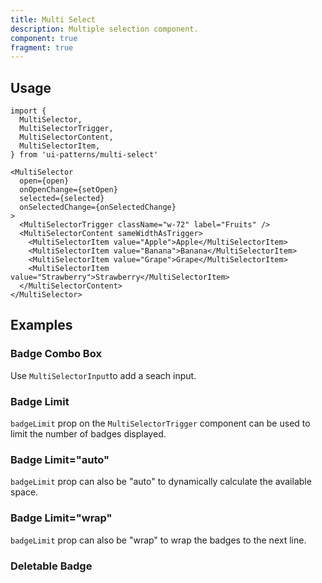 ```yaml
---
title: Multi Select
description: Multiple selection component.
component: true
fragment: true
---
```


<ComponentPreview name="multi-select-demo" description="" peekCode wide />

## Usage

```tsx
import {
  MultiSelector,
  MultiSelectorTrigger,
  MultiSelectorContent,
  MultiSelectorItem,
} from 'ui-patterns/multi-select'
```

```tsx
<MultiSelector
  open={open}
  onOpenChange={setOpen}
  selected={selected}
  onSelectedChange={onSelectedChange}
>
  <MultiSelectorTrigger className="w-72" label="Fruits" />
  <MultiSelectorContent sameWidthAsTrigger>
    <MultiSelectorItem value="Apple">Apple</MultiSelectorItem>
    <MultiSelectorItem value="Banana">Banana</MultiSelectorItem>
    <MultiSelectorItem value="Grape">Grape</MultiSelectorItem>
    <MultiSelectorItem value="Strawberry">Strawberry</MultiSelectorItem>
  </MultiSelectorContent>
</MultiSelector>
```

## Examples

### Badge Combo Box

Use `MultiSelectorInput`to add a seach input.

<ComponentPreview name="multi-select-combobox" />

### Badge Limit

`badgeLimit` prop on the `MultiSelectorTrigger` component can be used to limit the number of badges displayed.

<ComponentPreview name="multi-select-badge-limit" />

### Badge Limit="auto"

`badgeLimit` prop can also be "auto" to dynamically calculate the available space.

<ComponentPreview name="multi-select-badge-limit-auto" />

### Badge Limit="wrap"

`badgeLimit` prop can also be "wrap" to wrap the badges to the next line.

<ComponentPreview name="multi-select-badge-limit-wrap" />

### Deletable Badge

<ComponentPreview name="multi-select-deletable-badge" />
